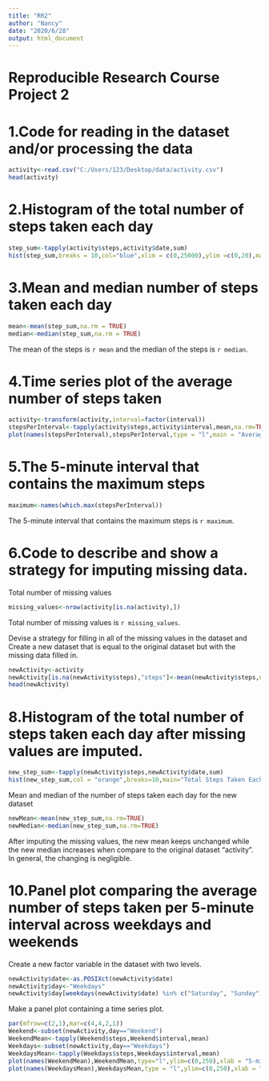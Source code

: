 ---
title: "RR2"
author: "Nancy"
date: "2020/6/28"
output: html_document
---

Reproducible Research Course Project 2
========================================

1.Code for reading in the dataset and/or processing the data
================================================================

```{r readingdata,echo=TRUE}
activity<-read.csv("C:/Users/123/Desktop/data/activity.csv")
head(activity)
```

2.Histogram of the total number of steps taken each day
=========================================================
```{r histogram,echo=TRUE}
step_sum<-tapply(activity$steps,activity$date,sum)
hist(step_sum,breaks = 10,col="blue",xlim = c(0,25000),ylim =c(0,20),main="Total Number of Steps Taken Each Day")
```

3.Mean and median number of steps taken each day
==================================================
```{r meanandmedian,echo=TRUE}
mean<-mean(step_sum,na.rm = TRUE)
median<-median(step_sum,na.rm = TRUE)
```

The mean of the steps is `r mean` and the median of the steps is `r median`.

4.Time series plot of the average number of steps taken
==========================================================
```{r timeseriesplot,echo=TRUE,fig.length=4}
activity<-transform(activity,interval=factor(interval))
stepsPerInterval<-tapply(activity$steps,activity$interval,mean,na.rm=TRUE)
plot(names(stepsPerInterval),stepsPerInterval,type = "l",main = "Average Steps Per Interval",xlab = "5-minute Interval",ylab = "Average Steps")
```

5.The 5-minute interval that contains the maximum steps
========================================================
```{r 5minuteinterval,echo=TRUE}
maximum<-names(which.max(stepsPerInterval))
```
The 5-minute interval that contains the maximum steps is `r maximum`.

6.Code to describe and show a strategy for imputing missing data.
===================================================================

Total number of missing values
```{r missingvalues,echo=TRUE}
missing_values<-nrow(activity[is.na(activity),])
```

Total number of missing values is `r missing_values`.

Devise a strategy for filling in all of the missing values in the dataset and Create a new dataset that is equal to the original dataset but with the missing data filled in.
```{r filledmissingvalues,echo=TRUE}
newActivity<-activity
newActivity[is.na(newActivity$steps),"steps"]<-mean(newActivity$steps,na.rm=TRUE)
head(newActivity)
```

8.Histogram of the total number of steps taken each day after missing values are imputed.
========================================================================================

```{r histogramofnewdataset,echo=TRUE}
new_step_sum<-tapply(newActivity$steps,newActivity$date,sum)
hist(new_step_sum,col = "orange",breaks=10,main="Total Steps Taken Each Day",xlab = "Steps",xlim=c(0,25000),ylim=c(0,30))
```

Mean and median of the number of steps taken each day for the new dataset
```{r meanandmedianfornewdataset,echo=TRUE}
newMean<-mean(new_step_sum,na.rm=TRUE)
newMedian<-median(new_step_sum,na.rm=TRUE)
```

After imputing the missing values, the new mean keeps unchanged while the new median increases when compare to the original dataset "activity". In general, the changing is negligible.

10.Panel plot comparing the average number of steps taken per 5-minute interval across weekdays and weekends
=======================================================================================

Create a new factor variable in the dataset with two levels. 
```{r newvariable,echo=TRUE}
newActivity$date<-as.POSIXct(newActivity$date)
newActivity$day<-"Weekdays"
newActivity$day[weekdays(newActivity$date) %in% c("Saturday", "Sunday")] <- "Weekend"
```

Make a panel plot containing a time series plot.
```{r,echo=TRUE}
par(mfrow=c(2,1),mar=c(4,4,2,1))
Weekend<-subset(newActivity,day=="Weekend")
WeekendMean<-tapply(Weekend$steps,Weekend$interval,mean)
Weekdays<-subset(newActivity,day=="Weekdays")
WeekdaysMean<-tapply(Weekdays$steps,Weekdays$interval,mean)
plot(names(WeekendMean),WeekendMean,type="l",ylim=c(0,250),xlab = "5-minute-Interval",ylab = "Average Steps",main = "Average Steps on Weekend")
plot(names(WeekdaysMean),WeekdaysMean,type = "l",ylim=c(0,250),xlab = "5-minute-Interval",ylab = "Average Steps",main = "Average Steps on Weekdays")
```